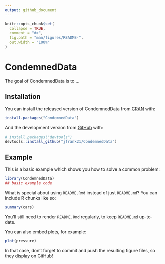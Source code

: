 ```yaml
---
output: github_document
---
```


<!-- README.md is generated from README.Rmd. Please edit that file -->

```r
knitr::opts_chunk$set(
  collapse = TRUE,
  comment = "#>",
  fig.path = "man/figures/README-",
  out.width = "100%"
)
```

# CondemnedData

<!-- badges: start -->
<!-- badges: end -->

The goal of CondemnedData is to ...

## Installation

You can install the released version of CondemnedData from [CRAN](https://CRAN.R-project.org) with:

``` r
install.packages("CondemnedData")
```

And the development version from [GitHub](https://github.com/) with:

``` r
# install.packages("devtools")
devtools::install_github("jfrank21/CondemnedData")
```
## Example

This is a basic example which shows you how to solve a common problem:

```r
library(CondemnedData)
## basic example code
```

What is special about using `README.Rmd` instead of just `README.md`? You can include R chunks like so:

```r
summary(cars)
```

You'll still need to render `README.Rmd` regularly, to keep `README.md` up-to-date.

You can also embed plots, for example:

```r
plot(pressure)
```

In that case, don't forget to commit and push the resulting figure files, so they display on GitHub!
